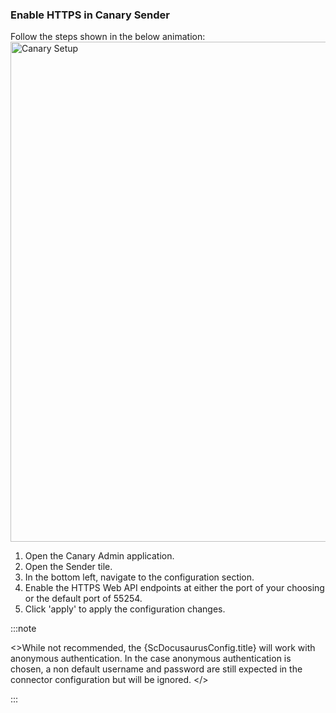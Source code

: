 
### Enable HTTPS in Canary Sender

Follow the steps shown in the below animation:
<img src={Step1} alt="Canary Setup" width="800"/>

1. Open the Canary Admin application.
1. Open the Sender tile.
1. In the bottom left, navigate to the configuration section.
1. Enable the HTTPS Web API endpoints at either the port of your choosing or the default port of 55254.
1. Click 'apply' to apply the configuration changes.

:::note

<>While not recommended, the {ScDocusaurusConfig.title} will work with anonymous authentication.
In the case anonymous authentication is chosen, a non default username and password are still expected in the connector configuration but will be ignored.
</>

:::
